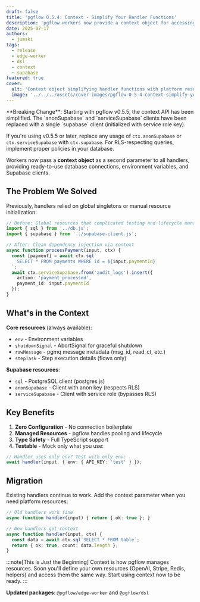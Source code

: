```yaml
---
draft: false
title: 'pgflow 0.5.4: Context - Simplify Your Handler Functions'
description: 'pgflow workers now provide a context object for accessing platform resources like database connections and Supabase clients.'
date: 2025-07-17
authors:
  - jumski
tags:
  - release
  - edge-worker
  - dsl
  - context
  - supabase
featured: true
cover:
  alt: 'Context object simplifying handler functions with platform resources'
  image: '../../../assets/cover-images/pgflow-0-5-4-context-simplify-your-handler-functions.png'
---
```



<Aside type="caution" title="API Change in v0.5.5">
  **Breaking Change**: Starting with pgflow v0.5.5, the context API has been simplified. The `anonSupabase` and `serviceSupabase` clients have been replaced with a single `supabase` client (initialized with service role key). 
  
  If you're using v0.5.5 or later, replace any usage of `ctx.anonSupabase` or `ctx.serviceSupabase` with `ctx.supabase`. For RLS-respecting queries, implement proper policies in your database.
</Aside>

Workers now pass a **context object** as a second parameter to all handlers, providing ready-to-use database connections, environment variables, and Supabase clients.

## The Problem We Solved

Previously, handlers relied on global singletons or manual resource initialization:

```typescript del={2,3} ins="ctx" ins="ctx.sql" ins="ctx.serviceSupabase"
// Before: Global resources that complicated testing and lifecycle management
import { sql } from '../db.js';
import { supabase } from '../supabase-client.js';

// After: Clean dependency injection via context
async function processPayment(input, ctx) {
  const [payment] = await ctx.sql`
    SELECT * FROM payments WHERE id = ${input.paymentId}
  `;
  await ctx.serviceSupabase.from('audit_logs').insert({
    action: 'payment_processed',
    payment_id: input.paymentId
  });
}
```

## What's in the Context

**Core resources** (always available):
- `env` - Environment variables
- `shutdownSignal` - AbortSignal for graceful shutdown
- `rawMessage` - pgmq message metadata (msg_id, read_ct, etc.)
- `stepTask` - Step execution details (flows only)

**Supabase resources**:
- `sql` - PostgreSQL client (postgres.js)
- `anonSupabase` - Client with anon key (respects RLS)
- `serviceSupabase` - Client with service role (bypasses RLS)

## Key Benefits

1. **Zero Configuration** - No connection boilerplate
2. **Managed Resources** - pgflow handles pooling and lifecycle
3. **Type Safety** - Full TypeScript support
4. **Testable** - Mock only what you use:

```typescript ins="{ env: { API_KEY: 'test' } }"
// Handler uses only env? Test with only env:
await handler(input, { env: { API_KEY: 'test' } });
```

## Migration

Existing handlers continue to work. Add the context parameter when you need platform resources:

```typescript ins="ctx" ins="ctx.sql"
// Old handlers work fine
async function handler(input) { return { ok: true }; }

// New handlers get context
async function handler(input, ctx) {
  const data = await ctx.sql`SELECT * FROM table`;
  return { ok: true, count: data.length };
}
```

:::note[This is Just the Beginning]
Context is how pgflow manages resources. Soon you'll define your own resources (OpenAI, Stripe, Redis, helpers) and access them the same way. Start using context now to be ready.
:::

**Updated packages**: `@pgflow/edge-worker` and `@pgflow/dsl`
